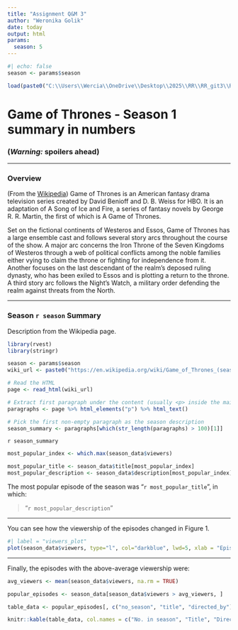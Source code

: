 ```yaml
---
title: "Assignment Q&M 3"
author: "Weronika Golik"
date: today
output: html
params:
  season: 5
---
```


```r
#| echo: false
season <- params$season

load(paste0("C:\\Users\\Wercia\\OneDrive\\Desktop\\2025\\RR\\RR_git3\\RRcourse2025\\Data\\season_", season, ".RData"))

```




# Game of Thrones - Season 1 summary in numbers

### __(*Warning:* spoilers ahead)__

***

### Overview

(From the [Wikipedia](https://en.wikipedia.org/wiki/Game_of_Thrones#Premise)) Game of Thrones is an American fantasy drama television series created by David Benioff and D. B. Weiss for HBO. It is an adaptation of A Song of Ice and Fire, a series of fantasy novels by George R. R. Martin, the first of which is A Game of Thrones.

Set on the fictional continents of Westeros and Essos, Game of Thrones has a large ensemble cast and follows several story arcs throughout the course of the show. A major arc concerns the Iron Throne of the Seven Kingdoms of Westeros through a web of political conflicts among the noble families either vying to claim the throne or fighting for independence from it. Another focuses on the last descendant of the realm's deposed ruling dynasty, who has been exiled to Essos and is plotting a return to the throne. A third story arc follows the Night's Watch, a military order defending the realm against threats from the North.

***

### Season `r season` Summary

Description from the Wikipedia page.


```r


library(rvest)
library(stringr)

season <- params$season
wiki_url <- paste0("https://en.wikipedia.org/wiki/Game_of_Thrones_(season_", season, ")")

# Read the HTML
page <- read_html(wiki_url)

# Extract first paragraph under the content (usually <p> inside the main content div)
paragraphs <- page %>% html_elements("p") %>% html_text()

# Pick the first non-empty paragraph as the season description
season_summary <- paragraphs[which(str_length(paragraphs) > 100)[1]]


```
`r season_summary`

```r
most_popular_index <- which.max(season_data$viewers)

most_popular_title <- season_data$title[most_popular_index]
most_popular_description <- season_data$description[most_popular_index]
```



The most popular episode of the season was "`r most_popular_title`", in which:

> "`r most_popular_description`"

***

You can see how the viewership of the episodes changed in Figure 1.

```r
#| label = "viewers_plot"
plot(season_data$viewers, type="l", col="darkblue", lwd=5, xlab = "Episode number", ylab = "1st day TV viewers in the US (millions)")
```

***

Finally, the episodes with the above-average viewership were:

```r
avg_viewers <- mean(season_data$viewers, na.rm = TRUE)

popular_episodes <- season_data[season_data$viewers > avg_viewers, ]

table_data <- popular_episodes[, c("no_season", "title", "directed_by")]

knitr::kable(table_data, col.names = c("No. in season", "Title", "Directed by"))

```

